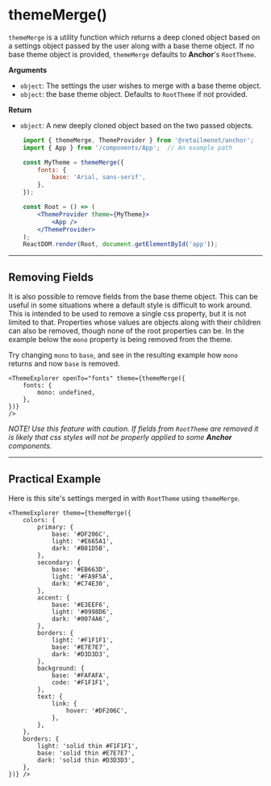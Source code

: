 
# themeMerge()

`themeMerge` is a utility function which returns a deep cloned object based on a settings object
passed by the user along with a base theme object. If no base theme object is provided, `themeMerge`
defaults to **Anchor**'s <Link to="/theme/root-theme">`RootTheme`</Link>.

**Arguments**

* `object`: The settings the user wishes to merge with a base theme object.
* `object`: the base theme object. Defaults to <Link to="/theme/root-theme">`RootTheme`</Link> if not
provided.

**Return**
* `object`: A new deeply cloned object based on the two passed objects.

```jsx
    import { themeMerge, ThemeProvider } from '@retailmenot/anchor';
    import { App } from '/components/App';  // An example path

    const MyTheme = themeMerge({
        fonts: {
            base: 'Arial, sans-serif',
        },
    });

    const Root = () => (
        <ThemeProvider theme={MyTheme}>
            <App />
        </ThemeProvider>
    );
    ReactDOM.render(Root, document.getElementById('app'));
```

---

## Removing Fields ##

It is also possible to remove fields from the base theme object. This can be useful in some situations
where a default style is difficult to work around. This is intended to be used to remove a
single css property, but it is not limited to that. Properties whose values are objects along with
their children can also be removed, though none of the root properties can be. In the example below
the `mono` property is being removed from the theme.

Try changing `mono` to `base`, and see in the resulting example how `mono` returns and now `base` is
removed.

```tsx live
<ThemeExplorer openTo="fonts" theme={themeMerge({
    fonts: {
        mono: undefined,
    },
})}
/>
```

*NOTE! Use this feature with caution. If fields
from <Link to="/theme/root-theme">`RootTheme`</Link> are removed it is likely that css styles will
not be properly applied to some **Anchor** components.*

---

## Practical Example ##

Here is this site's settings merged in with <Link to="/theme/root-theme">`RootTheme`</Link> using
`themeMerge`.

```tsx live
<ThemeExplorer theme={themeMerge({
    colors: {
        primary: {
            base: '#DF206C',
            light: '#E665A1',
            dark: '#B81D5B',
        },
        secondary: {
            base: '#EB663D',
            light: '#FA9F5A',
            dark: '#C74E30',
        },
        accent: {
            base: '#E3EEF6',
            light: '#0998D6',
            dark: '#0074A6',
        },
        borders: {
            light: '#F1F1F1',
            base: '#E7E7E7',
            dark: '#D3D3D3',
        },
        background: {
            base: '#FAFAFA',
            code: '#F1F1F1',
        },
        text: {
            link: {
                hover: '#DF206C',
            },
        },
    },
    borders: {
        light: 'solid thin #F1F1F1',
        base: 'solid thin #E7E7E7',
        dark: 'solid thin #D3D3D3',
    },
})} />
```
